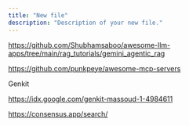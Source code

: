 ```yaml
---
title: "New file"
description: "Description of your new file."
---
```


https://github.com/Shubhamsaboo/awesome-llm-apps/tree/main/rag_tutorials/gemini_agentic_rag

https://github.com/punkpeye/awesome-mcp-servers

Genkit

https://idx.google.com/genkit-massoud-1-4984611

https://consensus.app/search/